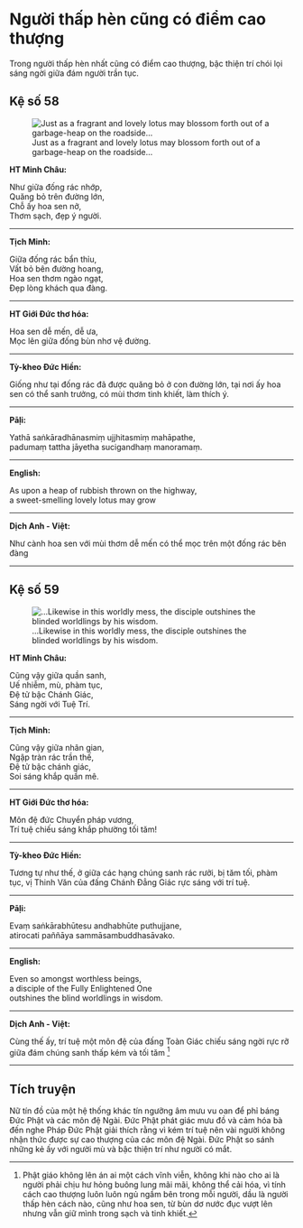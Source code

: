 # Người thấp hèn cũng có điểm cao thượng {- #nguoi-thap-hen-cung-co-diem-cao-thuong}

Trong người thấp hèn nhất cũng có điểm cao thượng, bậc thiện trí chói lọi sáng ngời giữa đám người trần tục.

## Kệ số 58 {- #ke-so-58}

![Just as a fragrant and lovely lotus may blossom forth out of a garbage-heap on the roadside…](images/kinh-phap-cu-ke-so-58-dhammapada-verse-58.jpg){fig-align="center" .lightbox}

**HT Minh Châu:**

Như giữa đống rác nhớp,  
Quăng bỏ trên đường lớn,  
Chỗ ấy hoa sen nở,  
Thơm sạch, đẹp ý người.  

<hr class="divider">

**Tịch Minh:**

Giữa đống rác bẩn thỉu,  
Vất bỏ bên đường hoang,  
Hoa sen thơm ngào ngạt,  
Ðẹp lòng khách qua đàng.  

<hr class="divider">

**HT Giới Đức thơ hóa:**

Hoa sen dễ mến, dễ ưa,  
Mọc lên giữa đống bùn nhơ vệ đường.  

<hr class="divider">

**Tỳ-kheo Đức Hiền:**

Giống như tại đống rác đã được quăng bỏ ở con đường lớn, tại nơi ấy hoa sen có thể sanh trưởng, có mùi thơm tinh khiết, làm thích ý.

<hr class="divider">

**Pāḷi:**

Yathā saṅkāradhānasmiṃ ujjhitasmiṃ mahāpathe,  
padumaṃ tattha jāyetha sucigandhaṃ manoramaṃ.  

<hr class="divider">

**English:**

As upon a heap of rubbish thrown on the highway,  
a sweet-smelling lovely lotus may grow  

<hr class="divider">

**Dịch Anh - Việt:**

Như cành hoa sen với mùi thơm dễ mến có thể mọc trên một đống rác bên đàng  

<hr class="divider">

## Kệ số 59 {- #ke-so-59}

![…Likewise in this worldly mess, the disciple outshines the blinded worldlings by his wisdom.](images/kinh-phap-cu-ke-so-59-dhammapada-verse-59.jpg){fig-align="center" .lightbox}

**HT Minh Châu:**

Cũng vậy giữa quần sanh,  
Uế nhiễm, mù, phàm tục,  
Ðệ tử bậc Chánh Giác,  
Sáng ngời với Tuệ Trí.  

<hr class="divider">

**Tịch Minh:**

Cũng vậy giữa nhân gian,  
Ngập tràn rác trần thế,  
Ðệ tử bậc chánh giác,  
Soi sáng khắp quần mê.  

<hr class="divider">

**HT Giới Đức thơ hóa:**

Môn đệ đức Chuyển pháp vương,  
Trí tuệ chiếu sáng khắp phường tối tăm!  

<hr class="divider">

**Tỳ-kheo Đức Hiền:**

Tương tự như thế, ở giữa các hạng chúng sanh rác rưởi, bị tăm tối, phàm tục, vị Thinh Văn của đấng Chánh Đẳng Giác rực sáng với trí tuệ.

<hr class="divider">

**Pāḷi:**

Evaṃ saṅkārabhūtesu andhabhūte puthujjane,  
atirocati paññāya sammāsambuddhasāvako.  

<hr class="divider">

**English:**

Even so amongst worthless beings,  
a disciple of the Fully Enlightened One  
outshines the blind worldlings in wisdom.  

<hr class="divider">

**Dịch Anh - Việt:**

Cùng thế ấy, trí tuệ một môn đệ của đấng Toàn Giác chiếu sáng ngời rực rỡ giữa đám chúng sanh thấp kém và tối tăm [^1]

<hr class="divider">

## Tích truyện {- #tich-truyen}

Nữ tín đồ của một hệ thống khác tín ngưỡng âm mưu vu oan để phỉ báng Ðức Phật và các môn đệ Ngài. Ðức Phật phát giác mưu đồ và cảm hóa bà đến nghe Pháp Ðức Phật giải thích rằng vì kém trí tuệ nên vài người không nhận thức được sự cao thượng của các môn đệ Ngài. Ðức Phật so sánh những kẻ ấy với người mù và bậc thiện trí như người có mắt.

[^1]: Phật giáo không lên án ai một cách vĩnh viễn, không khi nào cho ai là người phải chịu hư hỏng buông lung mãi mãi, không thể cải hóa, vì tính cách cao thượng luôn luôn ngủ ngầm bên trong mỗi người, dầu là người thấp hèn cách nào, cũng như hoa sen, từ bùn dơ nước đục vượt lên nhưng vẫn giữ mình trong sạch và tinh khiết.